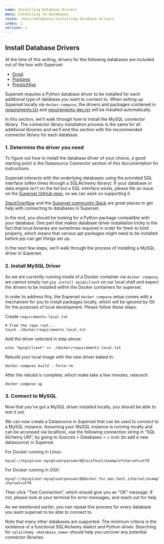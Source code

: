 ```yaml
---
name: Installing Database Drivers
menu: Connecting to Databases
route: /docs/databases/installing-database-drivers
index: 1
version: 1
---
```


Install Database Drivers
-------------

At the time of this writing, drivers for the following databases are included out of the box with Superset:

* [Druid](https://pypi.org/project/pydruid/)
* [Postgres](https://pypi.org/project/psycopg2/)
* [Presto/Hive](https://pypi.org/project/PyHive/)

Superset requires a Python database driver to be installed for each additional type of database you want to connect to. When setting up Superset locally via `docker-compose`, the drivers and packages contained in [requirements.txt](https://github.com/apache/incubator-superset/blob/master/requirements.txt) and [requirements-dev.txt](https://github.com/apache/incubator-superset/blob/master/requirements-dev.txt) will be installed automatically. 

In this section, we'll walk through how to install the MySQL connector library. The connector library installation process is the same for all additional libraries and we'll end this section with the recommended connector library for each database.

### 1. Determine the driver you need

To figure out how to install the database driver of your choice, a good starting point is the Datasource Connector section of this documentation for instructions. 

Superset interacts with the underlying databases using the provided SQL interface (often times through a SQLAlchemy library). If your database or data engine isn't on the list but a SQL interface exists, please file an issue on the [Superset GitHub repo](https://github.com/apache/incubator-superset/issues), so we can work on supporting it. 

[StackOverflow](https://stackoverflow.com/questions/tagged/apache-superset+superset) and the [Superset community Slack](https://join.slack.com/t/apache-superset/shared_invite/enQtNDMxMDY5NjM4MDU0LWJmOTcxYjlhZTRhYmEyYTMzOWYxOWEwMjcwZDZiNWRiNDY2NDUwNzcwMDFhNzE1ZmMxZTZlZWY0ZTQ2MzMyNTU)
are great places to get help with connecting to databases in Superset.

In the end, you should be looking for a Python package compatible with your database. One part that makes database driver installation tricky is the fact that local binaries are sometimes required in order for them to bind properly, which means that various apt packages might need to be installed before pip can get things set up.

In the next few steps, we'll walk through the process of installing a MySQL driver in Superset.


### 2. Install MySQL Driver 

As we are currently running inside of a Docker container via `docker compose`, we cannot simply run `pip install mysqlclient` on our local shell and expect the drivers to be installed within the Docker containers for superset.

In order to address this, the Superset `docker compose` setup comes with a mechanism for you to install packages locally, which will be ignored by Git for the purposes of local development. Please follow these steps:

Create `requirements-local.txt`

```
# From the repo root...
touch ./docker/requirements-local.txt
```
Add the driver selected in step above:

```
echo "mysqlclient" >> ./docker/requirements-local.txt
```
Rebuild your local image with the new driver baked in:

```
docker-compose build --force-rm
```

After the rebuild is complete, which make take a few minutes, relaunch:

```
docker-compose up
```

### 3. Connect to MySQL

Now that you've got a MySQL driver installed locally, you should be able to test it out. 

We can now create a Datasource in Superset that can be used to connect to a MySQL instance. Assuming your MySQL instance is running locally and can be accessed via localhost, use the following connection string in “SQL Alchemy URI”, by going to Sources > Databases > + icon (to add a new datasource) in Superset.

For Docker running in Linux:

```
mysql://mysqluser:mysqluserpassword@localhost/example?charset=utf8
```  

For Docker running in OSX:

```
mysql://mysqluser:mysqluserpassword@docker.for.mac.host.internal/example?charset=utf8
``` 

Then click “Test Connection”, which should give you an “OK” message. If not, please look at your terminal for error messages, and reach out for help.

As we mentioned earlier, you can repeat this process for every database you want superset to be able to connect to. 

Note that many other databases are supported. The minimum criteria is the existence of a functional SQLAlchemy dialect and Python driver. Searching for `sqlalchemy <database_name>` should help you uncover any potential connector libraries.